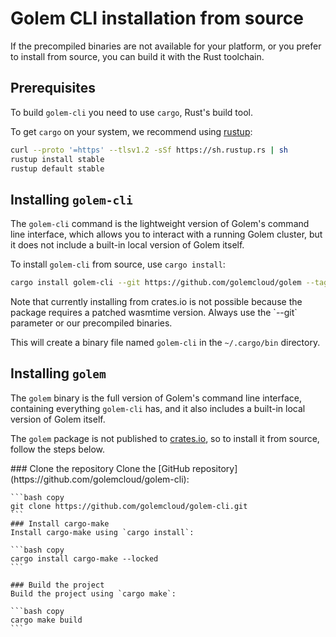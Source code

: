 
# Golem CLI installation from source

If the precompiled binaries are not available for your platform, or you prefer to install from source, you can build it with the Rust toolchain.

## Prerequisites
To build `golem-cli` you need to use `cargo`, Rust's build tool.

To get `cargo` on your system, we recommend using [rustup](https://rustup.rs/):

```bash filename="Terminal" copy
curl --proto '=https' --tlsv1.2 -sSf https://sh.rustup.rs | sh
rustup install stable
rustup default stable
```

## Installing `golem-cli`

The `golem-cli` command is the lightweight version of Golem's command line interface, which allows you to interact with a running Golem cluster, but it does not include a built-in local version of Golem itself.

To install `golem-cli` from source, use `cargo install`:

```bash copy
cargo install golem-cli --git https://github.com/golemcloud/golem --tag v1.3.1
```

<Callout type="warning">
    Note that currently installing from crates.io is not possible because the package requires a patched wasmtime version. Always use the `--git` parameter or our precompiled binaries.
</Callout>

This will create a binary file named `golem-cli` in the `~/.cargo/bin` directory.

## Installing `golem`

The `golem` binary is the full version of Golem's command line interface, containing everything `golem-cli` has, and it also includes a built-in local version of Golem itself.

The `golem` package is not published to [crates.io](https://crates.io/), so to install it from source, follow the steps below.

<Steps>
    ### Clone the repository
    Clone the [GitHub repository](https://github.com/golemcloud/golem-cli):

    ```bash copy
    git clone https://github.com/golemcloud/golem-cli.git
    ```
    ### Install cargo-make
    Install cargo-make using `cargo install`:

    ```bash copy
    cargo install cargo-make --locked
    ```

    ### Build the project
    Build the project using `cargo make`:

    ```bash copy
    cargo make build
    ```
</Steps>
